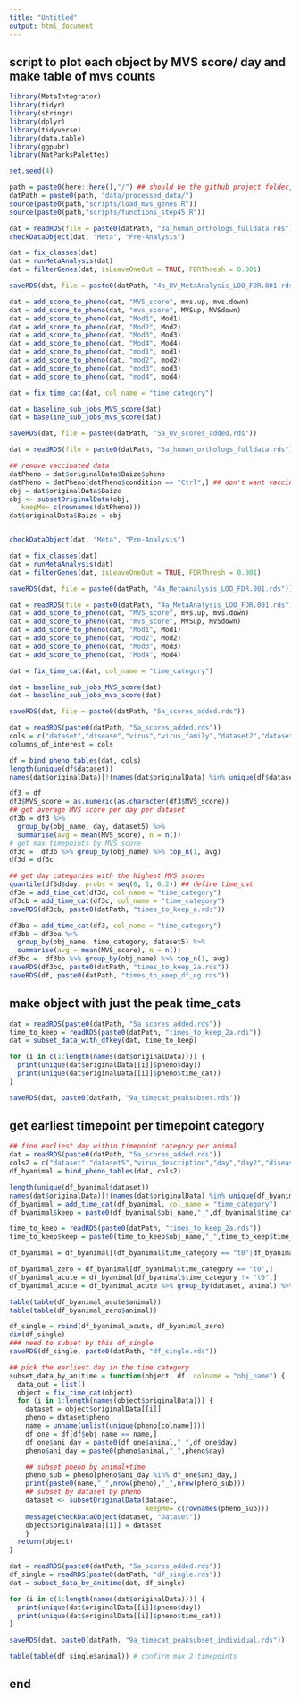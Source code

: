 ```yaml
---
title: "Untitled"
output: html_document
---
```


## script to plot each object by MVS score/ day and make table of mvs counts
```r
library(MetaIntegrator)
library(tidyr)
library(stringr)
library(dplyr)
library(tidyverse)
library(data.table)
library(ggpubr)
library(NatParksPalettes)

set.seed(4)
```

```r
path = paste0(here::here(),"/") ## should be the github project folder, otherwise adjust accordingly
datPath = paste0(path, "data/processed_data/")
source(paste0(path,"scripts/load_mvs_genes.R"))
source(paste0(path,"scripts/functions_step45.R"))
```

```r
dat = readRDS(file = paste0(datPath, "3a_human_orthologs_fulldata.rds"))
checkDataObject(dat, "Meta", "Pre-Analysis")

dat = fix_classes(dat)
dat = runMetaAnalysis(dat)
dat = filterGenes(dat, isLeaveOneOut = TRUE, FDRThresh = 0.001)

saveRDS(dat, file = paste0(datPath, "4a_UV_MetaAnalysis_LOO_FDR.001.rds"))

dat = add_score_to_pheno(dat, "MVS_score", mvs.up, mvs.down)
dat = add_score_to_pheno(dat, "mvs_score", MVSup, MVSdown)
dat = add_score_to_pheno(dat, "Mod1", Mod1)
dat = add_score_to_pheno(dat, "Mod2", Mod2)
dat = add_score_to_pheno(dat, "Mod3", Mod3)
dat = add_score_to_pheno(dat, "Mod4", Mod4)
dat = add_score_to_pheno(dat, "mod1", mod1)
dat = add_score_to_pheno(dat, "mod2", mod2)
dat = add_score_to_pheno(dat, "mod3", mod3)
dat = add_score_to_pheno(dat, "mod4", mod4)

dat = fix_time_cat(dat, col_name = "time_category")

dat = baseline_sub_jobs_MVS_score(dat)
dat = baseline_sub_jobs_mvs_score(dat)

saveRDS(dat, file = paste0(datPath, "5a_UV_scores_added.rds"))
```

```r
dat = readRDS(file = paste0(datPath, "3a_human_orthologs_fulldata.rds"))

## remove vaccinated data
datPheno = dat$originalData$Baize$pheno
datPheno = datPheno[datPheno$condition == "Ctrl",] ## don't want vaccinated animals
obj = dat$originalData$Baize
obj <- subsetOriginalData(obj, 
   keepMe= c(rownames(datPheno)))
dat$originalData$Baize = obj


checkDataObject(dat, "Meta", "Pre-Analysis")

dat = fix_classes(dat)
dat = runMetaAnalysis(dat)
dat = filterGenes(dat, isLeaveOneOut = TRUE, FDRThresh = 0.001)

saveRDS(dat, file = paste0(datPath, "4a_MetaAnalysis_LOO_FDR.001.rds"))

dat = readRDS(file = paste0(datPath, "4a_MetaAnalysis_LOO_FDR.001.rds"))
dat = add_score_to_pheno(dat, "MVS_score", mvs.up, mvs.down)
dat = add_score_to_pheno(dat, "mvs_score", MVSup, MVSdown)
dat = add_score_to_pheno(dat, "Mod1", Mod1)
dat = add_score_to_pheno(dat, "Mod2", Mod2)
dat = add_score_to_pheno(dat, "Mod3", Mod3)
dat = add_score_to_pheno(dat, "Mod4", Mod4)

dat = fix_time_cat(dat, col_name = "time_category")

dat = baseline_sub_jobs_MVS_score(dat)
dat = baseline_sub_jobs_mvs_score(dat)

saveRDS(dat, file = paste0(datPath, "5a_scores_added.rds"))
```


```r
dat = readRDS(paste0(datPath, "5a_scores_added.rds"))
cols = c("dataset","disease","virus","virus_family","dataset2","dataset3","dataset4","dataset5","virus_description","day","day2","disease_day","macaque_species","animal","platform","sample_type", "platform", "obj_name" ,"MVS_score", "Mod1", "Mod2", "Mod3", "Mod4", "mvs_score", "scores_normed", "mvs_scores_normed")
columns_of_interest = cols

df = bind_pheno_tables(dat, cols)
length(unique(df$dataset))
names(dat$originalData)[!(names(dat$originalData) %in% unique(df$dataset))]

df3 = df
df3$MVS_score = as.numeric(as.character(df3$MVS_score))
## get average MVS score per day per dataset
df3b = df3 %>%
  group_by(obj_name, day, dataset5) %>%
  summarise(avg = mean(MVS_score), n = n())
# get max timepoints by MVS score
df3c =  df3b %>% group_by(obj_name) %>% top_n(1, avg)
df3d = df3c

## get day categories with the highest MVS scores
quantile(df3d$day, probs = seq(0, 1, 0.2)) ## define time_cat
df3e = add_time_cat(df3d, col_name = "time_category")
df3cb = add_time_cat(df3c, col_name = "time_category")
saveRDS(df3cb, paste0(datPath, "times_to_keep_a.rds"))

df3ba = add_time_cat(df3, col_name = "time_category")
df3bb = df3ba %>%
  group_by(obj_name, time_category, dataset5) %>%
  summarise(avg = mean(MVS_score), n = n())
df3bc =  df3bb %>% group_by(obj_name) %>% top_n(1, avg)
saveRDS(df3bc, paste0(datPath, "times_to_keep_2a.rds"))
saveRDS(df, paste0(datPath, "times_to_keep_df_og.rds"))
```

## make object with just the peak time_cats
```r
dat = readRDS(paste0(datPath, "5a_scores_added.rds"))
time_to_keep = readRDS(paste0(datPath, "times_to_keep_2a.rds"))
dat = subset_data_with_dfkey(dat, time_to_keep)

for (i in c(1:length(names(dat$originalData)))) {
  print(unique(dat$originalData[[i]]$pheno$day))
  print(unique(dat$originalData[[i]]$pheno$time_cat))
}

saveRDS(dat, paste0(datPath, "9a_timecat_peaksubset.rds"))
```

## get earliest timepoint per timepoint category
```r
## find earliest day within timepoint category per animal
dat = readRDS(paste0(datPath, "5a_scores_added.rds"))
cols2 = c("dataset","dataset5","virus_description","day","day2","disease_day","macaque_species","animal","obj_name","platform","disease")
df_byanimal = bind_pheno_tables(dat, cols2)

length(unique(df_byanimal$dataset))
names(dat$originalData)[!(names(dat$originalData) %in% unique(df_byanimal$dataset))]
df_byanimal = add_time_cat(df_byanimal, col_name = "time_category")
df_byanimal$keep = paste0(df_byanimal$obj_name,"_",df_byanimal$time_category)

time_to_keep = readRDS(paste0(datPath, "times_to_keep_2a.rds"))
time_to_keep$keep = paste0(time_to_keep$obj_name,"_",time_to_keep$time_category)

df_byanimal = df_byanimal[(df_byanimal$time_category == "t0"|df_byanimal$keep %in% time_to_keep$keep),]

df_byanimal_zero = df_byanimal[df_byanimal$time_category == "t0",]
df_byanimal_acute = df_byanimal[df_byanimal$time_category != "t0",]
df_byanimal_acute = df_byanimal_acute %>% group_by(dataset, animal) %>% slice_max(order_by = -day, n = 1)

table(table(df_byanimal_acute$animal))
table(table(df_byanimal_zero$animal))

df_single = rbind(df_byanimal_acute, df_byanimal_zero)
dim(df_single)
### need to subset by this df_single
saveRDS(df_single, paste0(datPath, "df_single.rds"))
```



```r
## pick the earliest day in the time category
subset_data_by_anitime = function(object, df, colname = "obj_name") {
  data_out = list()
  object = fix_time_cat(object)
  for (i in 1:length(names(object$originalData))) {
    dataset = object$originalData[[i]]
    pheno = dataset$pheno
    name = unname(unlist(unique(pheno[colname])))
    df_one = df[df$obj_name == name,]
    df_one$ani_day = paste0(df_one$animal,"_",df_one$day)
    pheno$ani_day = paste0(pheno$animal,"_",pheno$day)

    ## subset pheno by animal+time
    pheno_sub = pheno[pheno$ani_day %in% df_one$ani_day,]
    print(paste0(name,"_",nrow(pheno),"_",nrow(pheno_sub)))
    ## subset by dataset by pheno
    dataset <- subsetOriginalData(dataset, 
                                  keepMe= c(rownames(pheno_sub)))
    message(checkDataObject(dataset, "Dataset"))
    object$originalData[[i]] = dataset
    }
  return(object)
}
```

```r
dat = readRDS(paste0(datPath, "5a_scores_added.rds"))
df_single = readRDS(paste0(datPath, "df_single.rds"))
dat = subset_data_by_anitime(dat, df_single)

for (i in c(1:length(names(dat$originalData)))) {
  print(unique(dat$originalData[[i]]$pheno$day))
  print(unique(dat$originalData[[i]]$pheno$time_cat))
}

saveRDS(dat, paste0(datPath, "9a_timecat_peaksubset_individual.rds"))

table(table(df_single$animal)) # confirm max 2 timepoints
```

## end